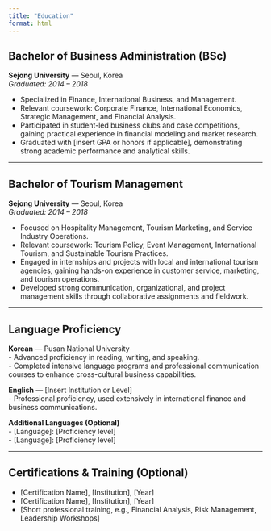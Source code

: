 ```yaml
---
title: "Education"
format: html
---
```


## Bachelor of Business Administration (BSc)  
**Sejong University** — Seoul, Korea  
*Graduated: 2014 – 2018*  

- Specialized in Finance, International Business, and Management.  
- Relevant coursework: Corporate Finance, International Economics, Strategic Management, and Financial Analysis.  
- Participated in student-led business clubs and case competitions, gaining practical experience in financial modeling and market research.  
- Graduated with [insert GPA or honors if applicable], demonstrating strong academic performance and analytical skills.  

---

## Bachelor of Tourism Management  
**Sejong University** — Seoul, Korea  
*Graduated: 2014 – 2018*  

- Focused on Hospitality Management, Tourism Marketing, and Service Industry Operations.  
- Relevant coursework: Tourism Policy, Event Management, International Tourism, and Sustainable Tourism Practices.  
- Engaged in internships and projects with local and international tourism agencies, gaining hands-on experience in customer service, marketing, and tourism operations.  
- Developed strong communication, organizational, and project management skills through collaborative assignments and fieldwork.  

---

## Language Proficiency  
**Korean** — Pusan National University  
- Advanced proficiency in reading, writing, and speaking.  
- Completed intensive language programs and professional communication courses to enhance cross-cultural business capabilities.  

**English** — [Insert Institution or Level]  
- Professional proficiency, used extensively in international finance and business communications.  

**Additional Languages (Optional)**  
- [Language]: [Proficiency level]  
- [Language]: [Proficiency level]  

---

## Certifications & Training (Optional)  
- [Certification Name], [Institution], [Year]  
- [Certification Name], [Institution], [Year]  
- [Short professional training, e.g., Financial Analysis, Risk Management, Leadership Workshops]  


